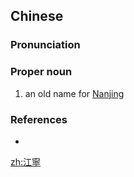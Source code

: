 ==Chinese==
{{zh-forms|s=江宁}}

===Pronunciation===
{{zh-pron
|m=Jiāngníng
|c=gong1 ning4
|cat=pn
}}

===Proper noun===
{{zh-proper noun}}

# {{lb|zh|archaic}} an old name for [[Nanjing]]

===References===
* {{pedialite|江寧|lang=zh}}

[[zh:江寧]]